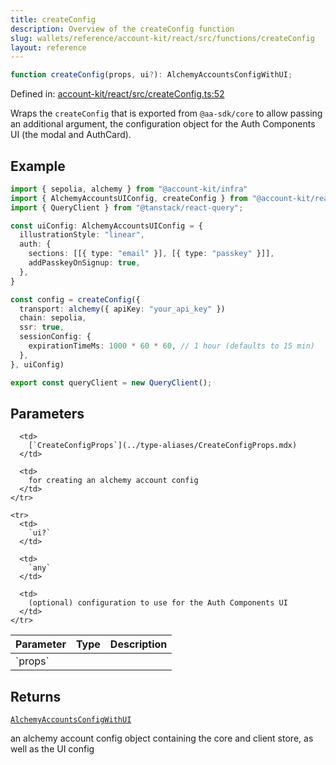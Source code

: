 ```yaml
---
title: createConfig
description: Overview of the createConfig function
slug: wallets/reference/account-kit/react/src/functions/createConfig
layout: reference
---
```


```ts
function createConfig(props, ui?): AlchemyAccountsConfigWithUI;
```

Defined in: [account-kit/react/src/createConfig.ts:52](https://github.com/alchemyplatform/aa-sdk/blob/e3c1a23e6e03f44bf2db3afddb97a91b175cba58/account-kit/react/src/createConfig.ts#L52)

Wraps the `createConfig` that is exported from `@aa-sdk/core` to allow passing
an additional argument, the configuration object for the Auth Components UI
(the modal and AuthCard).

## Example

```ts
import { sepolia, alchemy } from "@account-kit/infra"
import { AlchemyAccountsUIConfig, createConfig } from "@account-kit/react"
import { QueryClient } from "@tanstack/react-query";

const uiConfig: AlchemyAccountsUIConfig = {
  illustrationStyle: "linear",
  auth: {
    sections: [[{ type: "email" }], [{ type: "passkey" }]],
    addPasskeyOnSignup: true,
  },
}

const config = createConfig({
  transport: alchemy({ apiKey: "your_api_key" })
  chain: sepolia,
  ssr: true,
  sessionConfig: {
    expirationTimeMs: 1000 * 60 * 60, // 1 hour (defaults to 15 min)
  },
}, uiConfig)

export const queryClient = new QueryClient();
```

## Parameters

<table>
  <thead>
    <tr>
      <th align="left">Parameter</th>
      <th align="left">Type</th>
      <th align="left">Description</th>
    </tr>
  </thead>

  <tbody>
    <tr>
      <td>
        `props`
      </td>

      <td>
        [`CreateConfigProps`](../type-aliases/CreateConfigProps.mdx)
      </td>

      <td>
        for creating an alchemy account config
      </td>
    </tr>

    <tr>
      <td>
        `ui?`
      </td>

      <td>
        `any`
      </td>

      <td>
        (optional) configuration to use for the Auth Components UI
      </td>
    </tr>

  </tbody>
</table>

## Returns

[`AlchemyAccountsConfigWithUI`](../type-aliases/AlchemyAccountsConfigWithUI.mdx)

an alchemy account config object containing the core and client store, as well as the UI config
